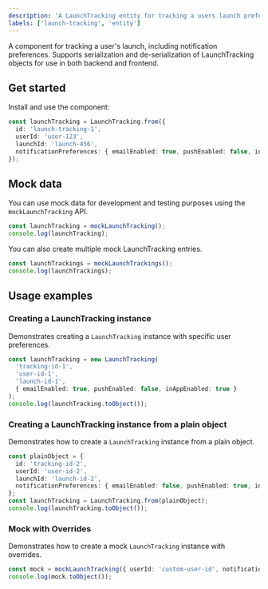 ```yaml
---
description: 'A LaunchTracking entity for tracking a users launch preferences.'
labels: ['launch-tracking', 'entity']
---
```


A component for tracking a user's launch, including notification preferences.
Supports serialization and de-serialization of LaunchTracking objects for use in both backend and frontend.

## Get started

Install and use the component:

```ts
const launchTracking = LaunchTracking.from({
  id: 'launch-tracking-1',
  userId: 'user-123',
  launchId: 'launch-456',
  notificationPreferences: { emailEnabled: true, pushEnabled: false, inAppEnabled: true }
});
```

## Mock data

You can use mock data for development and testing purposes using the `mockLaunchTracking` API.

```ts
const launchTracking = mockLaunchTracking();
console.log(launchTracking);
```

You can also create multiple mock LaunchTracking entries.

```ts
const launchTrackings = mockLaunchTrackings();
console.log(launchTrackings);
```

## Usage examples

### Creating a LaunchTracking instance

Demonstrates creating a `LaunchTracking` instance with specific user preferences.

```ts
const launchTracking = new LaunchTracking(
  'tracking-id-1',
  'user-id-1',
  'launch-id-1',
  { emailEnabled: true, pushEnabled: false, inAppEnabled: true }
);
console.log(launchTracking.toObject());
```

### Creating a LaunchTracking instance from a plain object

Demonstrates how to create a `LaunchTracking` instance from a plain object.

```ts
const plainObject = {
  id: 'tracking-id-2',
  userId: 'user-id-2',
  launchId: 'launch-id-2',
  notificationPreferences: { emailEnabled: false, pushEnabled: true, inAppEnabled: false }
};
const launchTracking = LaunchTracking.from(plainObject);
console.log(launchTracking.toObject());
```

### Mock with Overrides

Demonstrates how to create a mock `LaunchTracking` instance with overrides.

```ts
const mock = mockLaunchTracking({ userId: 'custom-user-id', notificationPreferences: { emailEnabled: false } });
console.log(mock.toObject());